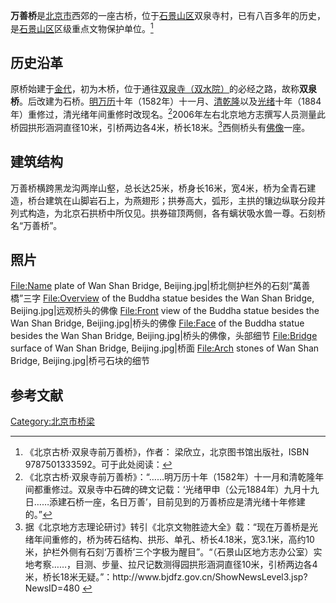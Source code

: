 {{coord|39|58|14|N|116|9|16|E|display=title}}
{{文物保护单位
| 级别 = 市县级
| 省名 = 北京市
| 市/县名 = 北京市石景山区
| 图片 = [[File:West_view_of_Wan_Shan_Bridge,_Beijing.jpg|220px]]<br /><small>万善桥全貌（西南侧）</small>
| 名称 = 万善桥
| 编号 = 1-？
| 分类 = 古建筑
| 所在 = [[石景山区|石景山区]]黑陈路双泉寺村南
| 时代 = [[明朝|明]]
| 登录 = 1983年8月27日
}}

'''万善桥'''是[[北京市|北京市]]西郊的一座古桥，位于[[石景山区|石景山区]]双泉寺村，已有八百多年的历史，是[[石景山区|石景山区]]区级重点文物保护单位。<ref name="Beijing Gu Qiao">《北京古桥·双泉寺前万善桥》，作者： 梁欣立，北京图书馆出版社，ISBN 9787501333592。可于此处阅读：{{cite web |url=http://www.hottoo.com/lvyou/msgj/gj/200801/11081.html |title=存档副本 |accessdate=2009-07-11 |deadurl=yes |archiveurl=https://web.archive.org/web/20111031173618/http://www.hottoo.com/lvyou/msgj/gj/200801/11081.html |archivedate=2011-10-31 }}</ref>

== 历史沿革 ==
原桥始建于[[金代|金代]]，初为木桥，位于通往[[双泉寺_(北京)|双泉寺（双水院）]]的必经之路，故称'''双泉桥'''。后改建为石桥。[[明朝|明]][[万历|万历]]十年（1582年）十一月、[[清朝|清]][[乾隆|乾隆]]以及[[光绪|光绪]]十年（1884年）重修过，清光绪年间重修时改现名。<ref>《北京古桥·双泉寺前万善桥》：“……明万历十年（1582年）十一月和清乾隆年间都重修过。双泉寺中石碑的碑文记载：‘光绪甲申（公元1884年）九月十九日……添建石桥一座，名日万善’，目前见到的万善桥应是清光绪十年修建的。”</ref>2006年左右北京地方志撰写人员测量此桥园拱形涵洞直径10米，引桥两边各4米，桥长18米。<ref name="Beijing Di Fang Zhi">据《北京地方志理论研讨》转引《北京文物胜迹大全》载：“现在万善桥是光绪年间重修的，桥为砖石结构、拱形、单孔、桥长4.18米，宽3.1米，高约10米，护栏外侧有石刻‘万善桥’三个字极为醒目”。“（石景山区地方志办公室）实地考察……，目测、步量、拉尺记数测得园拱形涵洞直径10米，引桥两边各4米，桥长18米无疑。”：http://www.bjdfz.gov.cn/ShowNewsLevel3.jsp?NewsID=480 {{Wayback|url=http://www.bjdfz.gov.cn/ShowNewsLevel3.jsp?NewsID=480 |date=20150419043132 }}</ref>西侧桥头有[[佛像|佛像]]一座。

== 建筑结构 ==
万善桥横跨黑龙沟两岸山壑，总长达25米，桥身长16米，宽4米，桥为全青石建造，桥台建筑在山脚岩石上，为燕翅形；拱券高大，弧形，主拱的镶边纵联分段并列式构造，为北京石拱桥中所仅见。拱券碹顶两侧，各有螭状吸水兽一尊。石刻桥名“万善桥”。

== 照片 ==
<gallery>
File:Name plate of Wan Shan Bridge, Beijing.jpg|桥北侧护栏外的石刻“萬善橋”三字
File:Overview of the Buddha statue besides the Wan Shan Bridge, Beijing.jpg|远观桥头的佛像
File:Front view of the Buddha statue besides the Wan Shan Bridge, Beijing.jpg|桥头的佛像
File:Face of the Buddha statue besides the Wan Shan Bridge, Beijing.jpg|桥头的佛像，头部细节
File:Bridge surface of Wan Shan Bridge, Beijing.jpg|桥面
File:Arch stones of Wan Shan Bridge, Beijing.jpg|桥弓石块的细节
</gallery>

== 参考文献 ==
{{Reflist}}

[[Category:北京市桥梁|Category:北京市桥梁]]